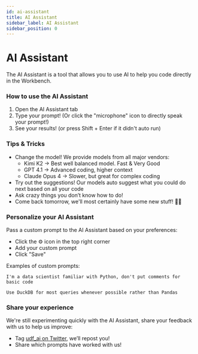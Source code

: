 ```yaml
---
id: ai-assistant
title: AI Assistant
sidebar_label: AI Assistant
sidebar_position: 0
---
```


# AI Assistant

The AI Assistant is a tool that allows you to use AI to help you code directly in the Workbench.

### How to use the AI Assistant

1. Open the AI Assistant tab
2. Type your prompt! (Or click the "microphone" icon to directly speak your prompt!)
3. See your results! (or press Shift + Enter if it didn't auto run)


### Tips & Tricks

- Change the model! We provide models from all major vendors:
    - Kimi K2 -> Best well balanced model. Fast & Very Good
    - GPT 4.1 -> Advanced coding, higher context
    - Claude Opus 4 -> Slower, but great for complex coding
- Try out the suggestions! Our models auto suggest what you could do next based on all your code
- Ask crazy things you don’t know how to do!
- Come back tomorrow, we'll most certainly have some new stuff! 🧑‍💻

### Personalize your AI Assistant

Pass a custom prompt to the AI Assistant based on your preferences:

- Click the ⚙️ icon in the top right corner
- Add your custom prompt
- Click "Save"

Examples of custom prompts:

```text
I'm a data scientist familiar with Python, don't put comments for basic code
```

```text
Use DuckDB for most queries whenever possible rather than Pandas
```

### Share your experience

We're still experimenting quickly with the AI Assistant, share your feedback with us to help us improve:

- Tag [udf_ai on Twitter](https://x.com/udf_ai), we’ll repost you!
- Share which prompts have worked with us!